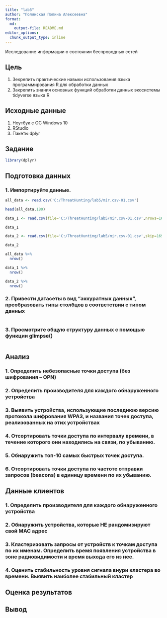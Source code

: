 ```yaml
---
title: "lab5"
author: "Полянская Полина Алексеевна"
format:   
  md:
    output-file: README.md
editor_options: 
  chunk_output_type: inline
---
```


Исследование информации о состоянии беспроводных
сетей

## Цель

1.  Зекрепить практические навыки использования языка программирования R для обработки данных
2.  Закрепить знания основных функций обработки данных экосистемы tidyverse языка R


## Исходные данные

1.  Ноутбук с ОС Windows 10
2.  RStudio
3.  Пакеты dplyr

## Задание

```r
library(dplyr)
```


## Подготовка данных

### 1. Импортируйте данные.
```r
all_data <- read.csv('C:/ThreatHunting/lab5/mir.csv-01.csv')
```
```r
head(all_data,180)
```

```r
data_1 <- read.csv(file='C:/ThreatHunting/lab5/mir.csv-01.csv',nrows=167)
```
```r
data_1
```

```r
data_2 <- read.csv(file='C:/ThreatHunting/lab5/mir.csv-01.csv',skip=169)
```
```r
data_2
```

```r
all_data %>%
  nrow()

data_1 %>%
  nrow()

data_2 %>%
  nrow()
```

### 2. Привести датасеты в вид “аккуратных данных”, преобразовать типы столбцов в соответствии с типом данных
```r

```

### 3. Просмотрите общую структуру данных с помощью функции glimpse()
```r

```

## Анализ

### 1. Определить небезопасные точки доступа (без шифрования – OPN)
### 2. Определить производителя для каждого обнаруженного устройства
### 3. Выявить устройства, использующие последнюю версию протокола шифрования WPA3, и названия точек доступа, реализованных на этих устройствах
### 4. Отсортировать точки доступа по интервалу времени, в течение которого они находились на связи, по убыванию.
### 5. Обнаружить топ-10 самых быстрых точек доступа.
### 6. Отсортировать точки доступа по частоте отправки запросов (beacons) в единицу времени по их убыванию.

## Данные клиентов

### 1. Определить производителя для каждого обнаруженного устройства
### 2. Обнаружить устройства, которые НЕ рандомизируют свой MAC адрес
### 3. Кластеризовать запросы от устройств к точкам доступа по их именам. Определить время появления устройства в зоне радиовидимости и время выхода его из нее.
### 4. Оценить стабильность уровня сигнала внури кластера во времени. Выявить наиболее стабильный кластер


## Оценка результатов



## Вывод



